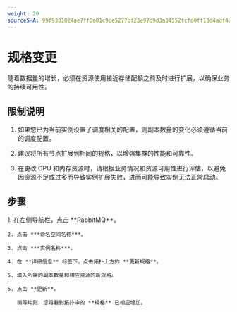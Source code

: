 ```yaml
---
weight: 20
sourceSHA: 99f9331024ae7ff6a81c9ce5277bf23e97d9d3a34552fcfd0ff13d4adf422206
---
```


# 规格变更

随着数据量的增长，必须在资源使用接近存储配额之前及时进行扩展，以确保业务的持续可用性。

## 限制说明

1. 如果您已为当前实例设置了调度相关的配置，则副本数量的变化必须遵循当前的调度配置。

2. 建议将所有节点扩展到相同的规格，以增强集群的性能和可靠性。

3. 在更改 CPU 和内存资源时，请根据业务情况和资源可用性进行评估，以避免因资源不足或过多而导致实例扩展失败，进而可能导致实例无法正常启动。

## 步骤

<Tabs>
  <Tab label="Web 控制台">
    1. 在左侧导航栏，点击 **RabbitMQ**。

    2. 点击 ***命名空间名称***。

    3. 点击 ***实例名称***。

    4. 在 **详细信息** 标签下，点击拓扑上方的 **更新规格**。

    5. 填入所需的副本数量和相应资源的新规格。

    6. 点击 **更新**。

       稍等片刻，您将看到拓扑中的 **规格** 已相应增加。
  </Tab>
</Tabs>
